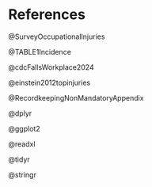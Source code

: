 # References {.unnumbered}

::: {#refs}
@SurveyOccupationalInjuries

@TABLE1Incidence

@cdcFallsWorkplace2024

@einstein2012topinjuries

@RecordkeepingNonMandatoryAppendix

@dplyr

@ggplot2

@readxl

@tidyr

@stringr
:::
